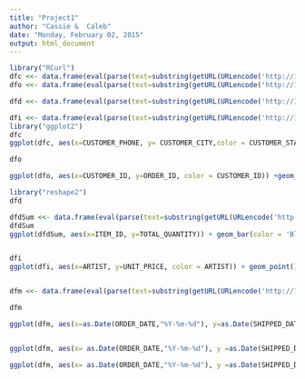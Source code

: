 ```yaml
---
title: "Project1"
author: "Cassie &  Caleb"
date: "Monday, February 02, 2015"
output: html_document
---
```



```r
library("RCurl")
dfc <<- data.frame(eval(parse(text=substring(getURL(URLencode('http://129.152.144.84:5001/rest/native/?query="select * from customers"'), httpheader=c(DB='jdbc:oracle:thin:@129.152.144.84:1521/PDB1.usuniversi01134.oraclecloud.internal', USER='DV_ORDERS', PASS='orcl', MODE='native_mode', MODEL='model', returnFor = 'R', returnDimensions = 'False'), verbose = TRUE), 1, 2^31-1))))
dfo <<- data.frame(eval(parse(text=substring(getURL(URLencode('http://129.152.144.84:5001/rest/native/?query="select * from orders"'), httpheader=c(DB='jdbc:oracle:thin:@129.152.144.84:1521/PDB1.usuniversi01134.oraclecloud.internal', USER='DV_ORDERS', PASS='orcl', MODE='native_mode', MODEL='model', returnFor = 'R', returnDimensions = 'False'), verbose = TRUE), 1, 2^31-1))))

dfd <<- data.frame(eval(parse(text=substring(getURL(URLencode('http://129.152.144.84:5001/rest/native/?query="select * from order_details"'), httpheader=c(DB='jdbc:oracle:thin:@129.152.144.84:1521/PDB1.usuniversi01134.oraclecloud.internal', USER='DV_ORDERS', PASS='orcl', MODE='native_mode', MODEL='model', returnFor = 'R', returnDimensions = 'False'), verbose = TRUE), 1, 2^31-1))))

dfi <<- data.frame(eval(parse(text=substring(getURL(URLencode('http://129.152.144.84:5001/rest/native/?query="select * from items"'), httpheader=c(DB='jdbc:oracle:thin:@129.152.144.84:1521/PDB1.usuniversi01134.oraclecloud.internal', USER='DV_ORDERS', PASS='orcl', MODE='native_mode', MODEL='model', returnFor = 'R', returnDimensions = 'False'), verbose = TRUE), 1, 2^31-1))))
library("ggplot2")
dfc
ggplot(dfc, aes(x=CUSTOMER_PHONE, y= CUSTOMER_CITY,color = CUSTOMER_STATE)) + geom_point()

dfo

ggplot(dfo, aes(x=CUSTOMER_ID, y=ORDER_ID, color = CUSTOMER_ID)) +geom_point()

library("reshape2")
dfd

dfdSum <<- data.frame(eval(parse(text=substring(getURL(URLencode('http://129.152.144.84:5001/rest/native/?query="select ITEM_ID, sum(ORDER_QTY) Total_Quantity from order_details group by ITEM_ID order by ITEM_ID"'), httpheader=c(DB='jdbc:oracle:thin:@129.152.144.84:1521/PDB1.usuniversi01134.oraclecloud.internal', USER='DV_ORDERS', PASS='orcl', MODE='native_mode', MODEL='model', returnFor = 'R', returnDimensions = 'False'), verbose = TRUE), 1, 2^31-1))))
dfdSum
ggplot(dfdSum, aes(x=ITEM_ID, y=TOTAL_QUANTITY)) + geom_bar(color = 'Black', fill ='#00FF00',stat= 'identity')


dfi
ggplot(dfi, aes(x=ARTIST, y=UNIT_PRICE, color = ARTIST)) + geom_point()


dfm <<- data.frame(eval(parse(text=substring(getURL(URLencode('http://129.152.144.84:5001/rest/native/?query="select * from orders o join customers c on o.customer_id = c.customer_id join order_details d on o.order_id = d.order_id join items i on d.item_id = i.item_id"'), httpheader=c(DB='jdbc:oracle:thin:@129.152.144.84:1521/PDB1.usuniversi01134.oraclecloud.internal', USER='DV_ORDERS', PASS='orcl', MODE='native_mode', MODEL='model', returnFor = 'R', returnDimensions = 'False'), verbose = TRUE), 1, 2^31-1))))

dfm

ggplot(dfm, aes(x=as.Date(ORDER_DATE,"%Y-%m-%d"), y=as.Date(SHIPPED_DATE, "%Y-%m-%d"), color = as.factor(UNIT_PRICE))) + geom_point() + facet_wrap(~CUSTOMER_STATE)


ggplot(dfm, aes(x= as.Date(ORDER_DATE,"%Y-%m-%d"), y =as.Date(SHIPPED_DATE,"%Y-%m-%d"), color = as.factor(TITLE))) + geom_point() + facet_wrap(~CUSTOMER_STATE)

ggplot(dfm, aes(x= as.Date(ORDER_DATE,"%Y-%m-%d"), y =as.Date(SHIPPED_DATE,"%Y-%m-%d"), color = as.factor(ARTIST))) + geom_point() + facet_wrap(~CUSTOMER_STATE)

```